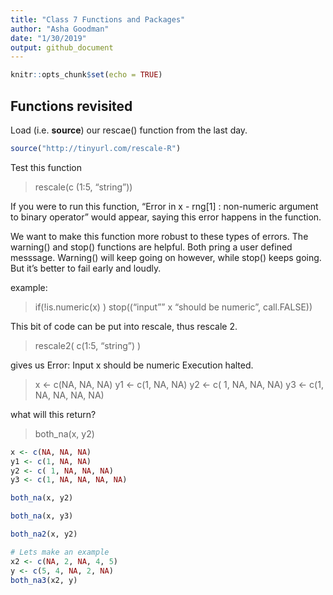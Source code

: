 ```yaml
---
title: "Class 7 Functions and Packages"
author: "Asha Goodman"
date: "1/30/2019"
output: github_document
---
```


```r
knitr::opts_chunk$set(echo = TRUE)
```

## Functions revisited

Load (i.e. **source**) our rescae() function from the last day.

```r
source("http://tinyurl.com/rescale-R")
```

Test this function

> rescale(c (1:5, "string"))

If you were to run this function, "Error in x - rng[1] : non-numeric argument to binary operator" would appear, saying this error happens in the function.

We want to make this function more robust to these types of errors.
The warning() and stop() functions are helpful. Both pring a user defined messsage. Warning() will keep going on however, while stop() keeps going. But it's better to fail early and loudly.

example:

>  if(!is.numeric(x) )
>  stop(("input"" x "should be numeric", call.FALSE))

This bit of code can be put into rescale, thus rescale 2.

> rescale2( c(1:5, "string") )

gives us Error: Input x should be numeric Execution halted.

> x <- c(NA, NA, NA)
> y1 <- c(1, NA, NA)
> y2 <- c( 1, NA, NA, NA)
> y3 <- c(1, NA, NA, NA, NA)

what will this return?

> both_na(x, y2) 

```r
x <- c(NA, NA, NA)
y1 <- c(1, NA, NA)
y2 <- c( 1, NA, NA, NA)
y3 <- c(1, NA, NA, NA, NA)

both_na(x, y2)
```

```r
both_na(x, y3)
```

```r
both_na2(x, y2)
```
```r
# Lets make an example
x2 <- c(NA, 2, NA, 4, 5)
y <- c(5, 4, NA, 2, NA)
both_na3(x2, y)
```





